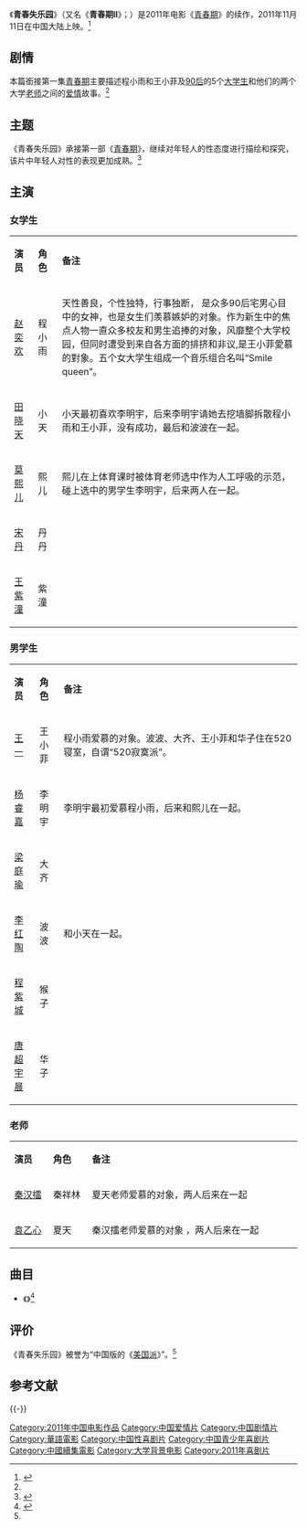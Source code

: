 {{Otheruses|subject=2011年11月11日上映的电影《青春期2》|other=其他同名条目|青春期 (消歧义)}}
{{电影信息框
| 片名     = 青春失乐园
| 电影原名 = ''{{lang|en|Paradise Lost}}''
| 图像     = Paradise Lost 2011 movie.jpg
| 图像说明 = 电影海报
| 导演     = [[管晓杰|管晓-{杰}-]]
| 监制     = 
| 制片     = 姚建疆、周连景、孙冬生
| 编剧     = [[管晓杰|管晓-{杰}-]]
| 原著     = 
| 主演     = [[赵奕欢|赵奕欢]]<br>[[王一|王一]]<br>[[田晓天|田晓天]]<br>[[宋丹|宋丹]]<br>[[王紫潼|王紫潼]]<br>[[莫熙儿|莫熙儿]]
| 配乐     = 
| 摄影     = 江凯
| 剪辑     = 
| 制片商   = 芭乐、光影华视
| 发行商   = 芭乐、光影华视
| 上映日期 = {{Film date|2011|11|11|中国大陆}}
| 片长     = 90分钟
| 产地     = {{CHNML}}
| 语言     = 普通话
| 预算     = 
| 票房     = 
| 前集     = 《[[青春期_(2011年電影)|青春期]]》
| 续集     = 《[[青春期3|青春期3]]》
}}
《'''青春失乐园'''》（又名《'''青春期Ⅱ'''》；{{lang-en|''Paradise Lost''}}）是2011年电影《[[青春期_(2011年电影)|青春期]]》的续作，2011年11月11日在中国大陆上映。<ref>{{cite web |url=http://ent.ifeng.com/zz/detail_2011_12/26/11576712_0.shtml|title=《青春失乐园 影迷狂欢夜 歌友会唱响圣诞》|accessdate=2012-01-16|date=2011-12-26|work=凤凰网}}</ref>

== 剧情 ==
本篇銜接第一集[[青春期|青春期]]主要描述程小雨和王小菲及[[90后|90后]]的5个[[大学生|大学生]]和他们的两个大学[[老师|老师]]之间的[[爱情|爱情]]故事。<ref name="ab " />

== 主题 ==
《青春失乐园》承接第一部《[[青春期_(2011年電影)|青春期]]》，继续对年轻人的性态度进行描绘和探究，该片中年轻人对性的表现更加成熟。<ref name="ab">{{cite web |url=http://ent.ifeng.com/zz/detail_2011_11/09/10529856_0.shtml|title=电影《青春失乐园》首映 打造中国版美国派|accessdate=2012-01-16|date=2011-11-09|work=凤凰网}}</ref>

== 主演 ==
=== 女学生 ===
{|class="wikitable" width="70%"
|- style="background:cornflowerblue; color:white" align=center
|style="width:5%"|'''演员'''||style="width:5%"|'''角色'''||style="width:60%"|'''备注'''
|-
| [[赵奕欢|赵奕欢]] || 程小雨 || 天性善良，个性独特，行事独断， 是众多90后宅男心目中的女神，也是女生们羡慕嫉妒的对象。作为新生中的焦点人物一直众多校友和男生追捧的对象，风靡整个大学校园，但同时遭受到来自各方面的排挤和非议,是王小菲愛慕的對象。五个女大学生组成一个音乐组合名叫“Smile queen”。
|-
| [[田晓天|田晓天]] || 小天 || 小天最初喜欢李明宇，后来李明宇请她去挖墙脚拆散程小雨和王小菲，没有成功，最后和波波在一起。
|-
| [[莫熙儿|莫熙儿]] || 熙儿 || 熙儿在上体育课时被体育老师选中作为人工呼吸的示范，碰上选中的男学生李明宇，后来两人在一起。
|-
| [[宋丹|宋丹]] || 丹丹 || 
|-
| [[王紫潼|王紫潼]] || 紫潼 || 
|}

=== 男学生 ===
{|class="wikitable" width="70%"
|- style="background:cornflowerblue; color:white" align=center
|style="width:6%"|'''演员'''||style="width:5%"|'''角色'''||style="width:59%"|'''备注'''
|-
| [[王一|王一]] || 王小菲 || 程小雨爱慕的对象。波波、大齐、王小菲和华子住在520寝室，自谓“520寂寞派”。
|-
| [[杨睿嘉|杨睿嘉]] || 李明宇 || 李明宇最初爱慕程小雨，后来和熙儿在一起。 
|-
| [[梁庭瑜|梁庭瑜]] || 大齐 || 
|-
| [[李红陶|李红陶]] || 波波 || 和小天在一起。
|-
| [[程紫城|程紫城]] || 猴子 || 
|-
| [[唐超宇晨|唐超宇晨]] || 华子 || 
|}

=== 老师 ===
{|class="wikitable" width="40%"
|- style="background:cornflowerblue; color:white" align=center
|style="width:5%"|'''演员'''||style="width:5%"|'''角色'''||style="width:30%"|'''备注'''
|-
| [[秦汉擂|秦汉擂]] || 秦祥林 || 夏天老师爱慕的对象，两人后来在一起 
|-
| [[袁乙心|袁乙心]] || 夏天 || 秦汉擂老师爱慕的对象 ，两人后来在一起 
|}

==曲目==
*《{{lang|en|Double Face}}》<ref>{{cite web|url=http://yue.ifeng.com/mv/detail_2011_12/16/11374372_0.shtml|title=《青春失乐园》插曲《Double face》MV|accessdate=2012-01-16|date=2011-12-16|work=凤凰网|archive-date=2013年3月31日|archive-url=https://web.archive.org/web/20130331070917/http://yue.ifeng.com/mv/detail_2011_12/16/11374372_0.shtml|dead-url=no}}</ref>

== 评价 ==
《青春失乐园》被誉为“中国版的《[[美国派|美国派]]》”。<ref name="ab"/>

==参考文献==
{{reflist}}

{{-}}
{{青春期系列电影}}
{{管晓杰}}
{{赵奕欢}}

{{Authority control}}
{{DEFAULTSORT:qingchun}}
[[Category:2011年中国电影作品|Category:2011年中国电影作品]]
[[Category:中国爱情片|Category:中国爱情片]]
[[Category:中国剧情片|Category:中国剧情片]]
[[Category:華語電影|Category:華語電影]]
[[Category:中国性喜剧片|Category:中国性喜剧片]]
[[Category:中国青少年喜剧片|Category:中国青少年喜剧片]]
[[Category:中國續集電影|Category:中國續集電影]]
[[Category:大学背景电影|Category:大学背景电影]]
[[Category:2011年喜剧片|Category:2011年喜剧片]]